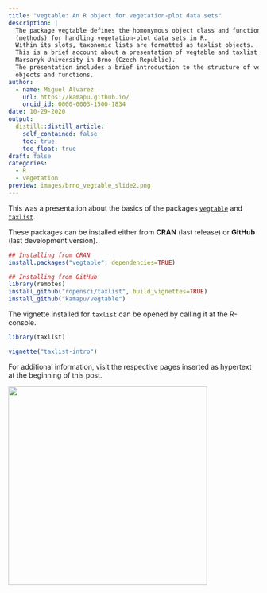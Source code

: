 ```yaml
---
title: "vegtable: An R object for vegetation-plot data sets"
description: |
  The package vegtable defines the homonymous object class and functions
  (methods) for handling vegetation-plot data sets in R.
  Within its slots, taxonomic lists are formatted as taxlist objects.
  This is a brief account about a presentation of vegtable and taxlist at the
  Marsaryk University in Brno (Czech Republic).
  The presentation includes a brief introduction to the structure of vegtable
  objects and functions.
author:
  - name: Miguel Alvarez
    url: https://kamapu.github.io/
    orcid_id: 0000-0003-1500-1834
date: 10-29-2020
output:
  distill::distill_article:
    self_contained: false
    toc: true
    toc_float: true
draft: false
categories:
  - R
  - vegetation
preview: images/brno_vegtable_slide2.png
---
```


This was a presentation about the basics of the packages
[`vegtable`](https://github.com/kamapu/vegtable) and
[`taxlist`](https://docs.ropensci.org/taxlist/).

These packages can be installed either from **CRAN** (last release) or
**GitHub** (last development version).

```r
## Installing from CRAN
install.packages("vegtable", dependencies=TRUE)

## Installing from GitHub
library(remotes)
install_github("ropensci/taxlist", build_vignettes=TRUE)
install_github("kamapu/vegtable")
```

The vignette installed for `taxlist` can be opened by calling it at the
R-console.

```r
library(taxlist)

vignette("taxlist-intro")
```

For additional information, visit the respective pages inserted as hypertext at
the beginning of this post.

<aside>
<a href="https://kamapu.github.io/documents/brno_vegtable.pdf" target="_self"> 
    <img src="images/brno_vegtable_slide2.png"  alt="" style="width:400px; height:auto;"/> 
</a>
</aside>

